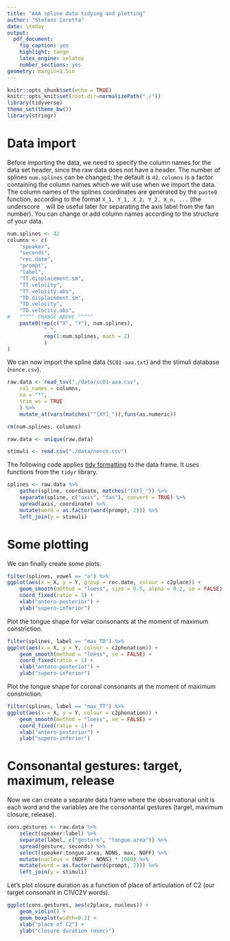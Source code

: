 ```yaml
---
title: "AAA spline data tidying and plotting"
author: "Stefano Coretta"
date: \today
output:
  pdf_document:
    fig_caption: yes
    highlight: tango
    latex_engine: xelatex
    number_sections: yes
geometry: margin=1.5in
---
```


```r
knitr::opts_chunk$set(echo = TRUE)
knitr::opts_knit$set(root.dir=normalizePath("./"))
library(tidyverse)
theme_set(theme_bw())
library(stringr)
```

# Data import

Before importing the data, we need to specify the column names for the data set header, since the raw data does not have a header. The number of splines `num.splines` can be changed; the default is `42`. `columns` is a factor containing the column names which we will use when we import the data. The column names of the splines coordinates are generated by the `paste0` function, according to the format `X_1, Y_1, X_2, Y_2, X_n, ...` (the underscore `_` will be useful later for separating the axis label from the fan number). You can change or add column names according to the structure of your data.

```r
num.splines <- 42
columns <- c(
    "speaker",
    "seconds",
    "rec.date",
    "prompt",
    "label",
    "TT.displacement.sm",
    "TT.velocity",
    "TT.velocity.abs",
    "TD.displacement.sm",
    "TD.velocity",
    "TD.velocity.abs",
#   ^^^^^ CHANGE ABOVE ^^^^^
    paste0(rep(c("X", "Y"), num.splines),
            "_",
            rep(1:num.splines, each = 2)
            )
)
```

We can now import the spline data (`SC01-aaa.txt`) and the stimuli database (`nonce.csv`).

```r
raw.data <- read_tsv("./data/sc01-aaa.csv",
    col_names = columns,
    na = "*",
    trim_ws = TRUE
    ) %>%
    mutate_at(vars(matches("^[XY]_")),funs(as.numeric))

rm(num.splines, columns)

raw.data <- unique(raw.data)

stimuli <- read.csv("./data/nonce.csv")
```

The following code applies [tidy formatting] to the data frame. It uses functions from the `tidyr` library.

```r
splines <- raw.data %>%
    gather(spline, coordinate, matches("[XY]_")) %>%
    separate(spline, c("axis", "fan"), convert = TRUE) %>%
    spread(axis, coordinate) %>%
    mutate(word = as.factor(word(prompt, 2))) %>%
    left_join(y = stimuli)
```

# Some plotting

We can finally create some plots.

```r
filter(splines, vowel == "a") %>%
ggplot(aes(x = X, y = Y, group = rec.date, colour = c2place)) +
    geom_smooth(method = "loess", size = 0.5, alpha = 0.2, se = FALSE) +
    coord_fixed(ratio = 1) +
    xlab("antero-posterior") +
    ylab("supero-inferior")
```

Plot the tongue shape for velar consonants at the moment of maximum constriction.

```r
filter(splines, label == "max_TD") %>%
ggplot(aes(x = X, y = Y, colour = c2phonation)) +
    geom_smooth(method = "loess", se = FALSE) +
    coord_fixed(ratio = 1) +
    xlab("antero-posterior") +
    ylab("supero-inferior")
```

Plot the tongue shape for coronal consonants at the moment of maximum constriction.

```r
filter(splines, label == "max_TT") %>%
ggplot(aes(x = X, y = Y, colour = c2phonation)) +
    geom_smooth(method = "loess", se = FALSE) +
    coord_fixed(ratio = 1) +
    xlab("antero-posterior") +
    ylab("supero-inferior")
```


# Consonantal gestures: target, maximum, release

Now we can create a separate data frame where the observational unit is each word and the variables are the consonantal gestures (target, maximum closure, release).

```r
cons.gestures <- raw.data %>%
    select(speaker:label) %>%
    separate(label, c("gesture", "tongue.area")) %>%
    spread(gesture, seconds) %>%
    select(speaker:tongue.area, NONS, max, NOFF) %>%
    mutate(nucleus = (NOFF - NONS) * 1000) %>%
    mutate(word = as.factor(word(prompt, 2))) %>%
    left_join(y = stimuli)
```

Let's plot closure duration as a function of place of articulation of C2 (our target consonant in C1VC2V words).

```r
ggplot(cons.gestures, aes(c2place, nucleus)) +
    geom_violin() +
    geom_boxplot(width=0.2) +
    xlab("place of C2") +
    ylab("closure duration (msec)")
```




[tidy formatting]: http://vita.had.co.nz/papers/tidy-data.html
